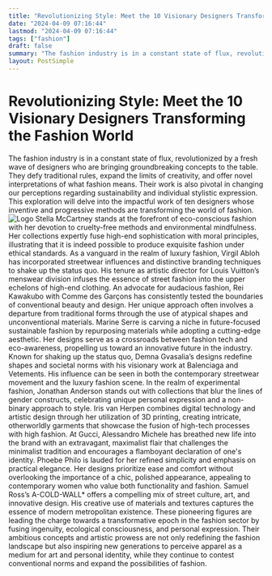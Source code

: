 ```yaml
---
title: "Revolutionizing Style: Meet the 10 Visionary Designers Transforming the Fashion World"
date: "2024-04-09 07:16:44"
lastmod: "2024-04-09 07:16:44"
tags: ["fashion"]
draft: false
summary: "The fashion industry is in a constant state of flux, revolutionized by a fresh wave of designers who are bringing groundbreaking concepts to the table. They defy traditional rules, expand the limits of creativity, and offer novel interpretations of what fashion means. Their work is also pivotal in changing our perceptions regarding sustainability and individual stylistic expression. This exploration will delve into the impactful work of ten designers whose inventive and progressive methods are transforming the world of fashion."
layout: PostSimple
---
```

# Revolutionizing Style: Meet the 10 Visionary Designers Transforming the Fashion World
The fashion industry is in a constant state of flux, revolutionized by a fresh wave of designers who are bringing groundbreaking concepts to the table. They defy traditional rules, expand the limits of creativity, and offer novel interpretations of what fashion means. Their work is also pivotal in changing our perceptions regarding sustainability and individual stylistic expression. This exploration will delve into the impactful work of ten designers whose inventive and progressive methods are transforming the world of fashion.
<img alt="Logo" class="lazyImg" data-src="https://cdn.seniorsselection.com/src_image/aa702146af6f77f0f8a14b3eef2dbb62.webp" src="/statics/image/loading.webp"/>
Stella McCartney stands at the forefront of eco-conscious fashion with her devotion to cruelty-free methods and environmental mindfulness. Her collections expertly fuse high-end sophistication with moral principles, illustrating that it is indeed possible to produce exquisite fashion under ethical standards.
As a vanguard in the realm of luxury fashion, Virgil Abloh has incorporated streetwear influences and distinctive branding techniques to shake up the status quo. His tenure as artistic director for Louis Vuitton’s menswear division infuses the essence of street fashion into the upper echelons of high-end clothing.
An advocate for audacious fashion, Rei Kawakubo with Comme des Garçons has consistently tested the boundaries of conventional beauty and design. Her unique approach often involves a departure from traditional forms through the use of atypical shapes and unconventional materials.
Marine Serre is carving a niche in future-focused sustainable fashion by repurposing materials while adopting a cutting-edge aesthetic. Her designs serve as a crossroads between fashion tech and eco-awareness, propelling us toward an innovative future in the industry.
Known for shaking up the status quo, Demna Gvasalia’s designs redefine shapes and societal norms with his visionary work at Balenciaga and Vetements. His influence can be seen in both the contemporary streetwear movement and the luxury fashion scene.
In the realm of experimental fashion, Jonathan Anderson stands out with collections that blur the lines of gender constructs, celebrating unique personal expression and a non-binary approach to style.
Iris van Herpen combines digital technology and artistic design through her utilization of 3D printing, creating intricate, otherworldly garments that showcase the fusion of high-tech processes with high fashion.
At Gucci, Alessandro Michele has breathed new life into the brand with an extravagant, maximalist flair that challenges the minimalist tradition and encourages a flamboyant declaration of one's identity.
Phoebe Philo is lauded for her refined simplicity and emphasis on practical elegance. Her designs prioritize ease and comfort without overlooking the importance of a chic, polished appearance, appealing to contemporary women who value both functionality and fashion.
Samuel Ross’s A-COLD-WALL* offers a compelling mix of street culture, art, and innovative design. His creative use of materials and textures captures the essence of modern metropolitan existence.
These pioneering figures are leading the charge towards a transformative epoch in the fashion sector by fusing ingenuity, ecological consciousness, and personal expression. Their ambitious concepts and artistic prowess are not only redefining the fashion landscape but also inspiring new generations to perceive apparel as a medium for art and personal identity, while they continue to contest conventional norms and expand the possibilities of fashion.
        